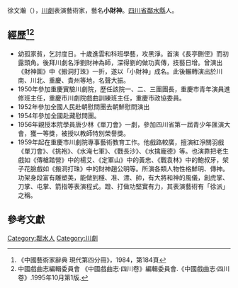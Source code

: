徐文瀚（{{bd|1900年|5月26日|1967年|5月12日|catIdx=X徐}}），[[川劇|川劇]]表演藝術家，藝名'''小財神'''。[[四川省|四川省]][[鄰水縣|鄰水縣]]人。

== 經歷<ref>《中國藝術家辭典 現代第四分冊》，1984，第184頁</ref><ref>中國戲曲志編輯委員會 《中國戲曲志·四川卷》編輯委員會.《中國戲曲志·四川卷》.1995年10月第1版.</ref> ==
* 幼孤家貧，乞討度日。十歲進雲和科班學藝，攻黑淨。首演《長亭鍘侄》而初露頭角。後拜川劇名淨劉財神為師，深得劉的做功真傳，技藝日增。曾演出《財神圖》中《搬洞打珠》一折，遂以「小財神」成名。此後輾轉演出於川南、川北、重慶、貴州等地，名聲大振。
* 1950年參加重慶實驗川劇院，歷任該院一、二、三團團長，重慶市青年演員進修班主任，重慶市川劇院戲曲訓練班主任，重慶市政協委員。
* 1952年參加全國人民赴朝慰問團去朝鮮慰問演出
* 1954年參加全國赴藏慰問團。
* 1956年親授本院學員唐少林《單刀會》一劇，參加四川省第一屆青少年匯演大會，獲一等獎，被授以教師特別榮譽獎。
* 1959年起在重慶市川劇院專事藝術教育工作。他戲路較廣，擅演紅淨關羽戲《單刀會》、《挑袍》、《水淹七軍》、《戰長沙》、《水擒龐德》等。也演靠把老生戲如《傳槍踏營》中的楊艾、《定軍山》中的黃忠、《戰袁林》中的鮑叔牙，架子花臉戲如《搬洞打珠》中的財神趙公明等。所演各類人物性格鮮明、傳神。功架身段富有雕塑美，能做到穩、准、漂、帥，有大將和神的風儀，創虎掌、刀掌、屯掌、箭指等表演程式。蹬、打做功堅實有力，其表演藝術有「徐派」之稱。

==參考文獻==
{{reflist}}

[[Category:鄰水人|Category:鄰水人]]
[[Category:川劇|Category:川劇]]